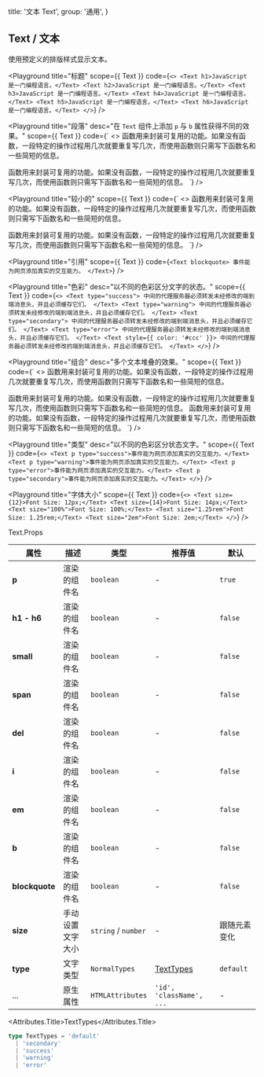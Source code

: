 
  title: '文本 Text',
  group: '通用',
}

## Text / 文本

使用预定义的排版样式显示文本。

<Playground
  title="标题"
  scope={{ Text }}
  code={`
<>
  <Text h1>JavaScript 是一门编程语言。</Text>
  <Text h2>JavaScript 是一门编程语言。</Text>
  <Text h3>JavaScript 是一门编程语言。</Text>
  <Text h4>JavaScript 是一门编程语言。</Text>
  <Text h5>JavaScript 是一门编程语言。</Text>
  <Text h6>JavaScript 是一门编程语言。</Text>
</>
`} />

<Playground
  title="段落"
  desc="在 `Text` 组件上添加 `p` 与 `b` 属性获得不同的效果。"
  scope={{ Text }}
  code={`
<>
  <Text p>
  函数用来封装可复用的功能。如果没有函数，一段特定的操作过程用几次就要重复写几次，而使用函数则只需写下函数名和一些简短的信息。
  </Text>

  <Text p b>
  函数用来封装可复用的功能。如果没有函数，一段特定的操作过程用几次就要重复写几次，而使用函数则只需写下函数名和一些简短的信息。
  </Text>
</>
`} />

<Playground
  title="较小的"
  scope={{ Text }}
  code={`
<>
  <Text small>
  函数用来封装可复用的功能。如果没有函数，一段特定的操作过程用几次就要重复写几次，而使用函数则只需写下函数名和一些简短的信息。
  </Text>

  <Text small i>
  函数用来封装可复用的功能。如果没有函数，一段特定的操作过程用几次就要重复写几次，而使用函数则只需写下函数名和一些简短的信息。
  </Text>
</>
`} />

<Playground
  title="引用"
  scope={{ Text }}
  code={`
<Text blockquote>
  事件能为网页添加真实的交互能力。
</Text>
`} />

<Playground
  title="色彩"
  desc="以不同的色彩区分文字的状态。"
  scope={{ Text }}
  code={`
<>
  <Text type="success">
    中间的代理服务器必须转发未经修改的端到端消息头，并且必须缓存它们。
  </Text>
  <Text type="warning">
    中间的代理服务器必须转发未经修改的端到端消息头，并且必须缓存它们。
  </Text>
  <Text type="secondary">
    中间的代理服务器必须转发未经修改的端到端消息头，并且必须缓存它们。
  </Text>
  <Text type="error">
    中间的代理服务器必须转发未经修改的端到端消息头，并且必须缓存它们。
  </Text>
  <Text style={{ color: '#ccc' }}>
    中间的代理服务器必须转发未经修改的端到端消息头，并且必须缓存它们。
  </Text>
</>
`} />

<Playground
  title="组合"
  desc="多个文本堆叠的效果。"
  scope={{ Text }}
  code={`
<>
  <Text p>
  函数用来封装可复用的功能。如果没有函数，一段特定的操作过程用几次就要重复写几次，而使用函数则只需写下函数名和一些简短的信息。
  </Text>

  <Text>
    <Text small del>函数用来封装可复用的功能。如果没有函数，一段特定的操作过程用几次就要重复写几次，而使用函数则只需写下函数名和一些简短的信息。</Text>
    <Text small b>函数用来封装可复用的功能。如果没有函数，一段特定的操作过程用几次就要重复写几次，而使用函数则只需写下函数名和一些简短的信息。</Text>
  </Text>
</>
`} />

<Playground
  title="类型"
  desc="以不同的色彩区分状态文字。"
  scope={{ Text }}
  code={`
<>
  <Text p type="success">事件能为网页添加真实的交互能力。</Text>
  <Text p type="warning">事件能为网页添加真实的交互能力。</Text>
  <Text p type="error">事件能为网页添加真实的交互能力。</Text>
  <Text p type="secondary">事件能为网页添加真实的交互能力。</Text>
</>
`} />

<Playground
  title="字体大小"
  scope={{ Text }}
  code={`
<>
  <Text size={12}>Font Size: 12px;</Text>
  <Text size={14}>Font Size: 14px;</Text>
  <Text size="100%">Font Size: 100%;</Text>
  <Text size="1.25rem">Font Size: 1.25rem;</Text>
  <Text size="2em">Font Size: 2em;</Text>
</>
`} />

<Attributes edit="/pages/zh-cn/components/text.mdx">
<Attributes.Title>Text.Props</Attributes.Title>

| 属性 | 描述 | 类型 | 推荐值 | 默认
| ---------- | ---------- | ---- |  -------------- | ------ |
| **p** | 渲染的组件名 | `boolean` | - | `true` |
| **h1 - h6** | 渲染的组件名 | `boolean` | - | `false` |
| **small** | 渲染的组件名 | `boolean` | - | `false` |
| **span** | 渲染的组件名 | `boolean` | - | `false` |
| **del** | 渲染的组件名 | `boolean` | - | `false` |
| **i** | 渲染的组件名 | `boolean` | - | `false` |
| **em** | 渲染的组件名 | `boolean` | - | `false` |
| **b** | 渲染的组件名 | `boolean` | - | `false` |
| **blockquote** | 渲染的组件名 | `boolean` | - | `false` |
| **size** | 手动设置文字大小 | `string` / `number` | - | 跟随元素变化 |
| **type** | 文字类型 | `NormalTypes` | [TextTypes](#texttypes) | `default` |
| ... | 原生属性 | `HTMLAttributes` | `'id', 'className', ...` | - |

<Attributes.Title>TextTypes</Attributes.Title>

```ts
type TextTypes = 'default'
  | 'secondary'
  | 'success'
  | 'warning'
  | 'error'
```

</Attributes>

